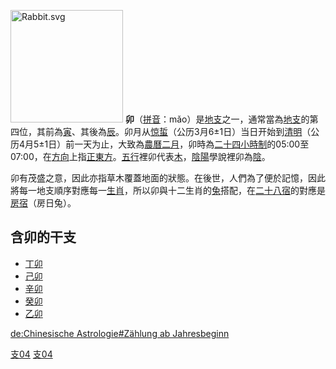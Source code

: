 {{for|木工中的榫卯结构|榫卯}}
{{天干地支}}
[[File:Rabbit.svg|180px]]
'''卯'''（[[拼音|拼音]]：mǎo）是[[地支|地支]]之一，通常當為[[地支|地支]]的第四位，其前為[[寅|寅]]、其後為[[辰|辰]]。卯月从[[惊蜇|惊蜇]]（公历3月6±1日）当日开始到[[清明|清明]]（公历4月5±1日）前一天为止，大致為[[農曆二月|農曆二月]]，卯時為[[二十四小時制|二十四小時制]]的05:00至07:00，在[[方向|方向]]上指[[東|正東方]]。[[五行|五行]]裡卯代表[[木|木]]，[[陰陽|陰陽]]學說裡卯為[[陰|陰]]。

卯有茂盛之意，因此亦指草木覆蓋地面的狀態。在後世，人們為了便於記憶，因此將每一地支順序對應每一[[生肖|生肖]]，所以卯與十二生肖的[[兔|兔]]搭配，在[[二十八宿|二十八宿]]的對應是[[房宿|房宿]]（房日兔）。

== 含卯的干支 ==
{{commonscat|Rabbit_(zodiac)}}
* [[丁卯|丁卯]]
* [[己卯|己卯]]
* [[辛卯|辛卯]]
* [[癸卯|癸卯]]
* [[乙卯|乙卯]]

[[Category:干支|支04]]
[[Category:卯|支04]]

[[de:Chinesische_Astrologie#Zählung_ab_Jahresbeginn|de:Chinesische Astrologie#Zählung ab Jahresbeginn]]